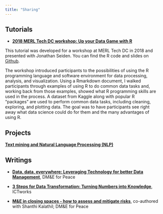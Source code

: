```yaml
---
title: "Sharing"
---
```


## Tutorials   
- [**2018 MERL Tech DC workshop: Up your Data Game with R**](merl.tech.html)  
    
This tutorial was developed for a workshop at MERL Tech DC in 2018 and presented with Jonathan Seiden. You can find the R code and slides on [Github](https://github.com/cguedenet/MERL-Tech-workshop.git).  
   
The workshop introduced participants to the possibilities of using the R programming language and software environment for data processing, analysis, and visualization. Using a Rmarkdown document, I walked participants through examples of using R to do common data tasks and, working back from those examples, showed what R programming skills are used in the process. A dataset from Kaggle along with popular R “packages” are used to perform common data tasks, including cleaning, exploring, and plotting data. The goal was to have participants see right away what data science could do for them and the many advantages of using R.  
  
## Projects  
   
[**Text mining and Natural Language Processing (NLP)**](whatsApp/text.mining.final.html)   
    
## Writings  
  
- [**Data, data, everywhere: Leveraging Technology for better Data Management**](http://dmeforpeace.org/learn/data-data-everywhere-leveraging-technology-better-data-management), DM&E for Peace  
  
- [**3 Steps for Data Transformation: Turning Numbers into Knowledge**](http://www.ictworks.org/2014/05/26/3-steps-for-data-transformation-turning-numbers-into-knowledge/), ICTworks   
  
- [**M&E in closing spaces - how to assess and mitigate risks**](https://www.dmeforpeace.org/resource/me-in-closing-spaces-how-to-assess-and-mitigate-risks/), co-authored with Shanthi Kalathil; DM&E for Peace  



